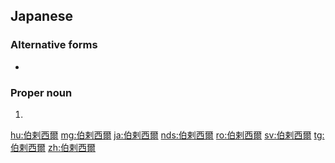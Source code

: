 ==Japanese==
{{DEFAULTSORT:ふらじる'}}
{{ja-kanjitab|ぶ|ら|じ|る|yomi=irr}}

{{ateji|c=y|sort=ふらじる'}}

===Alternative forms===
* {{ja-l|伯刺西爾}}

===Proper noun===
{{ja-pos|proper|ブラジル}}

# {{rare spelling of|ブラジル|lang=ja}}

[[hu:伯剌西爾]]
[[mg:伯剌西爾]]
[[ja:伯剌西爾]]
[[nds:伯剌西爾]]
[[ro:伯剌西爾]]
[[sv:伯剌西爾]]
[[tg:伯剌西爾]]
[[zh:伯剌西爾]]